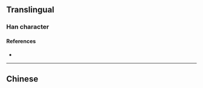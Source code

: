 {{character info/new}}
{{also|𠑳}}
==Translingual==

===Han character===
{{Han char|rn=9|rad=人|as=24|sn=26|four=|canj=OSSO|ids=⿳𠆢𦣦⿰止豕}}

====References====
* {{Han ref|kx=0122.120|uh=34AA|ud=13482}}

----

==Chinese==
{{zh-see|錫|a}}